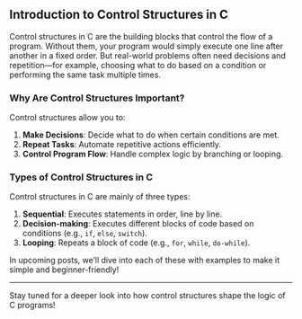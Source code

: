 ## Introduction to Control Structures in C

Control structures in C are the building blocks that control the flow of a program. Without them, your program would simply execute one line after another in a fixed order. But real-world problems often need decisions and repetition—for example, choosing what to do based on a condition or performing the same task multiple times.

### Why Are Control Structures Important?

Control structures allow you to:

1. **Make Decisions**: Decide what to do when certain conditions are met.
2. **Repeat Tasks**: Automate repetitive actions efficiently.
3. **Control Program Flow**: Handle complex logic by branching or looping.

### Types of Control Structures in C

Control structures in C are mainly of three types:

1. **Sequential**: Executes statements in order, line by line.
2. **Decision-making**: Executes different blocks of code based on conditions (e.g., `if`, `else`, `switch`).
3. **Looping**: Repeats a block of code (e.g., `for`, `while`, `do-while`).

In upcoming posts, we’ll dive into each of these with examples to make it simple and beginner-friendly!

---

Stay tuned for a deeper look into how control structures shape the logic of C programs!
